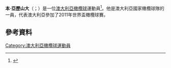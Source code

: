 '''本·亞歷山大'''（{{lang-en|Ben Alexander}}；{{bd|1984年|11月13日}}）是一位[[澳大利亞|澳大利亞]][[橄欖球|橄欖球]]運動員<ref>{{cite web | url = http://www.rugby.com.au/wallabies/TheTeam/WallabiesProfiles/ProfilePage/tabid/1513/playerid/98/Default.aspx | title = Ben Alexander profile | work = Wallabies | publisher = Australian Rugby Union | date =  | accessdate = 19 June 2013 | archive-date = 2014-01-26 | archive-url = https://web.archive.org/web/20140126185606/http://www.rugby.com.au/wallabies/TheTeam/WallabiesProfiles/ProfilePage/tabid/1513/playerid/98/Default.aspx | dead-url = no }}</ref>。他是澳大利亞國家橄欖球隊的一員，代表澳大利亞參加了2011年世界盃橄欖球賽。
==參考資料==
{{Reflist}}
[[Category:澳大利亞橄欖球運動員|Category:澳大利亞橄欖球運動員]]
